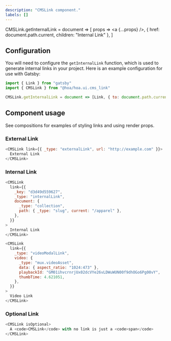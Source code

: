 ```yaml
---
description: "CMSLink component."
labels: []
---
```


CMSLink.getInternalLink = document => [
  props => <a {...props} />,
  { href: document.path.current, children: "Internal Link" },
]

## Configuration

You will need to configure the `getInternalLink` function, which is used to generate internal
links in your project. Here is an example configuration for use with Gatsby:

```js
import { Link } from "gatsby"
import { CMSLink } from "@hoa/hoa.ui.cms_link"

CMSLink.getInternalLink = document => [Link, { to: document.path.current }]
```

## Component usage

See compositions for examples of styling links and using render props.

### External Link

```js live
<CMSLink link={{ _type: "externalLink", url: "http://example.com" }}>
  External Link
</CMSLink>
```

### Internal Link

```js live
<CMSLink
  link={{
    _key: "d3d49d559627",
    _type: "internalLink",
    document: {
      _type: "collection",
      path: { _type: "slug", current: "/apparel" },
    },
  }}
>
  Internal Link
</CMSLink>
```

```js live
<CMSLink
  link={{
    _type: "videoModalLink",
    video: {
      _type: "mux.videoAsset",
      data: { aspect_ratio: "1024:473" },
      playbackId: "GM01ihvcrnrjUx02dcVYe26vLDWuWUN00f9dhOGo6Pg00vY",
      thumbTime: 4.621051,
    },
  }}
>
  Video Link
</CMSLink>
```

### Optional Link

```js live
<CMSLink isOptional>
  A <code>CMSLink</code> with no link is just a <code>span</code>
</CMSLink>
```
